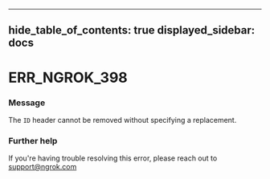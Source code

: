 

---
hide_table_of_contents: true
displayed_sidebar: docs
---


# ERR_NGROK_398

### Message
The `ID` header cannot be removed without specifying a replacement.

<ErrorDetails error="err_ngrok_398" />



### Further help
If you're having trouble resolving this error, please reach out to [support@ngrok.com](mailto:support@ngrok.com?subject=Help%20with%20ERR_NGROK_398)


